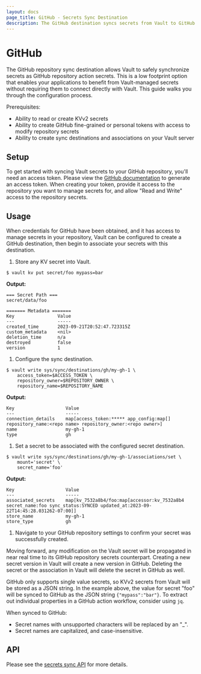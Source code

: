 ```yaml
---
layout: docs
page_title: GitHub - Secrets Sync Destination
description: The GitHub destination syncs secrets from Vault to GitHub.
---
```


# GitHub

The GitHub repository sync destination allows Vault to safely synchronize secrets as GitHub repository action secrets.
This is a low footprint option that enables your applications to benefit from Vault-managed secrets without requiring them
to connect directly with Vault. This guide walks you through the configuration process.

Prerequisites:

* Ability to read or create KVv2 secrets
* Ability to create GitHub fine-grained or personal tokens with access to modify repository secrets
* Ability to create sync destinations and associations on your Vault server

## Setup

To get started with syncing Vault secrets to your GitHub repository, you'll need an access token.
Please view the [GitHub documentation](https://docs.github.com/en/authentication/keeping-your-account-and-data-secure/managing-your-personal-access-tokens)
to generate an access token. When creating your token, provide it access to the repository you want to manage secrets for,
and allow "Read and Write" access to the repository secrets.

## Usage

When credentials for GitHub have been obtained, and it has access to manage secrets in your repository,
Vault can be configured to create a GitHub destination, then begin to associate your secrets with this destination.

1. Store any KV secret into Vault.

  ```shell-session
  $ vault kv put secret/foo mypass=bar
  ```

  **Output:**

  <CodeBlockConfig hideClipboard>

  ```
  === Secret Path ===
  secret/data/foo

  ======= Metadata =======
  Key                Value
  ---                -----
  created_time       2023-09-21T20:52:47.723315Z
  custom_metadata    <nil>
  deletion_time      n/a
  destroyed          false
  version            1
  ```

  </CodeBlockConfig>

1.	Configure the sync destination.

  ```shell-session
  $ vault write sys/sync/destinations/gh/my-gh-1 \
      access_token=$ACCESS_TOKEN \
      repository_owner=$REPOSITORY_OWNER \
      repository_name=$REPOSITORY_NAME
  ```

  **Output:**

  <CodeBlockConfig hideClipboard>

  ```text
  Key                   Value
  ---                   -----
  connection_details    map[access_token:***** app_config:map[] repository_name:<repo name> repository_owner:<repo owner>]
  name                  my-gh-1
  type                  gh
  ```

  </CodeBlockConfig>

1.	Set a secret to be associated with the configured secret destination.

  ```shell-session
  $ vault write sys/sync/destinations/gh/my-gh-1/associations/set \
      mount='secret' \
      secret_name='foo'
  ```

  **Output:**

  <CodeBlockConfig hideClipboard>

  ```
  Key                   Value
  ---                   -----
  associated_secrets    map[kv_7532a8b4/foo:map[accessor:kv_7532a8b4 secret_name:foo sync_status:SYNCED updated_at:2023-09-22T14:45:28.031262-07:00]]
  store_name            my-gh-1
  store_type            gh
  ```

  </CodeBlockConfig>

1. Navigate to your GitHub repository settings to confirm your secret was successfully created.

Moving forward, any modification on the Vault secret will be propagated in near real time to its GitHub repository secrets
counterpart. Creating a new secret version in Vault will create a new version in GitHub. Deleting the secret
or the association in Vault will delete the secret in GitHub as well.

<Note>

GitHub only supports single value secrets, so KVv2 secrets from Vault will be stored as a JSON string.
In the example above, the value for secret "foo" will be synced to GitHub as the JSON string `{"mypass":"bar"}`.
To extract out individual properties in a GitHub action workflow, consider using `jq`.

When synced to GitHub:
* Secret names with unsupported characters will be replaced by an "_".
* Secret names are capitalized, and case-insensitive.

</Note>


## API

Please see the [secrets sync API](/vault/api-docs/system/secrets-sync) for more details.
